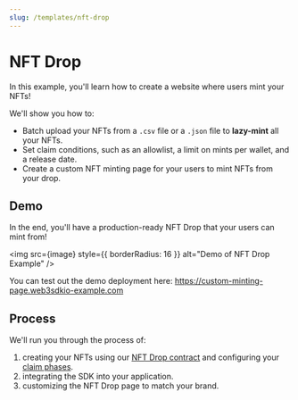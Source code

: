 ```yaml
---
slug: /templates/nft-drop
---
```



# NFT Drop

In this example, you'll learn how to create a website where users mint your NFTs!

We'll show you how to:

- Batch upload your NFTs from a `.csv` file or a `.json` file to **lazy-mint** all your NFTs.
- Set claim conditions, such as an allowlist, a limit on mints per wallet, and a release date.
- Create a custom NFT minting page for your users to mint NFTs from your drop.

## Demo

In the end, you'll have a production-ready NFT Drop that your users can mint from!

<img src={image} style={{ borderRadius: 16 }} alt="Demo of NFT Drop Example" />

You can test out the demo deployment here: https://custom-minting-page.web3sdkio-example.com

## Process

We'll run you through the process of:

1. creating your NFTs using our [NFT Drop contract](https://portal.web3sdk.io/pre-built-contracts/nft-drop) and configuring your [claim phases](https://portal.web3sdk.io/pre-built-contracts/nft-drop#setting-claim-phases).
2. integrating the SDK into your application.
3. customizing the NFT Drop page to match your brand.
